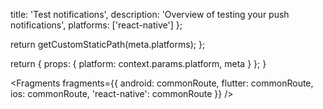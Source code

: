 
  title: 'Test notifications',
  description: 'Overview of testing your push notifications',
  platforms: ['react-native']
};

  return getCustomStaticPath(meta.platforms);
};

  return {
    props: {
      platform: context.params.platform,
      meta
    }
  };
}


<Fragments
  fragments={{
    android: commonRoute,
    flutter: commonRoute,
    ios: commonRoute,
    'react-native': commonRoute
  }}
/>
